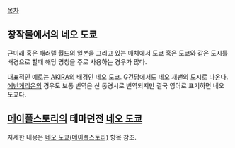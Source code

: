 [[목차]]

== 창작물에서의 네오 도쿄 ==
근미래 혹은 패러렐 월드의 일본을 그리고 있는 매체에서 도쿄 혹은 도쿄와 같은 도시를 배경으로 할때 해당 명칭을 주로 사용하는 경우가 많다. 

대표적인 예로는 [[AKIRA]]의 배경인 네오 도쿄. G건담에서도 네오 재팬의 도시로 나온다. [[에반게리온]]의 경우도 보통 번역은 신 동경시로 번역되지만 결국 영어로 표기하면 네오 도쿄다.


== [[메이플스토리]]의 테마던전 [[네오 도쿄(메이플스토리)|네오 도쿄]] ==
자세한 내용은 [[네오 도쿄(메이플스토리)]] 항목 참조.


